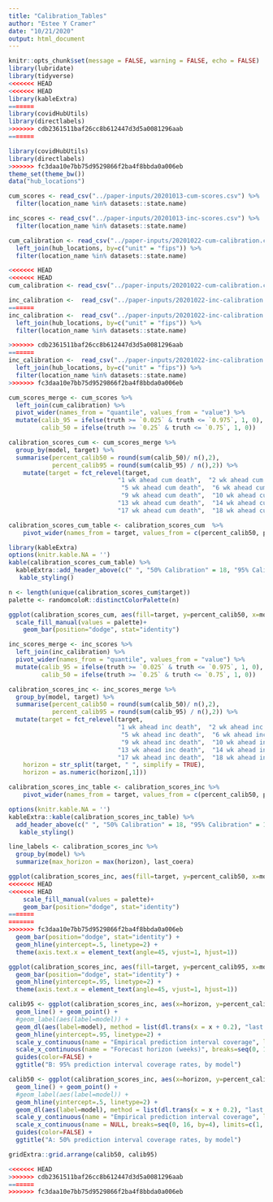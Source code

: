 ```yaml
---
title: "Calibration_Tables"
author: "Estee Y Cramer"
date: "10/21/2020"
output: html_document
---
```


```r
knitr::opts_chunk$set(message = FALSE, warning = FALSE, echo = FALSE)
library(lubridate)
library(tidyverse)
<<<<<<< HEAD
<<<<<<< HEAD
library(kableExtra)
=======
library(covidHubUtils)
library(directlabels)
>>>>>>> cdb2361511baf26cc8b612447d3d5a0081296aab
=======

library(covidHubUtils)
library(directlabels)
>>>>>>> fc3daa10e7bb75d9529866f2ba4f8bbda0a006eb
theme_set(theme_bw())
data("hub_locations")
```

```r
cum_scores <- read_csv("../paper-inputs/20201013-cum-scores.csv") %>%
  filter(location_name %in% datasets::state.name)

inc_scores <- read_csv("../paper-inputs/20201013-inc-scores.csv") %>%
  filter(location_name %in% datasets::state.name)

cum_calibration <- read_csv("../paper-inputs/20201022-cum-calibration.csv") %>%
  left_join(hub_locations, by=c("unit" = "fips")) %>%
  filter(location_name %in% datasets::state.name)

<<<<<<< HEAD
<<<<<<< HEAD
cum_calibration <- read_csv("../paper-inputs/20201022-cum-calibration.csv") 

inc_calibration <-  read_csv("../paper-inputs/20201022-inc-calibration.csv") 
=======
inc_calibration <-  read_csv("../paper-inputs/20201022-inc-calibration.csv") %>%
  left_join(hub_locations, by=c("unit" = "fips")) %>%
  filter(location_name %in% datasets::state.name)

>>>>>>> cdb2361511baf26cc8b612447d3d5a0081296aab
=======
inc_calibration <-  read_csv("../paper-inputs/20201022-inc-calibration.csv") %>%
  left_join(hub_locations, by=c("unit" = "fips")) %>%
  filter(location_name %in% datasets::state.name)
>>>>>>> fc3daa10e7bb75d9529866f2ba4f8bbda0a006eb
```

```r
cum_scores_merge <- cum_scores %>%
  left_join(cum_calibration) %>%
  pivot_wider(names_from = "quantile", values_from = "value") %>%
  mutate(calib_95 = ifelse(truth >= `0.025` & truth <= `0.975`, 1, 0),
         calib_50 = ifelse(truth >= `0.25` & truth <= `0.75`, 1, 0))

calibration_scores_cum <- cum_scores_merge %>%
  group_by(model, target) %>%
  summarise(percent_calib50 = round(sum(calib_50)/ n(),2),
            percent_calib95 = round(sum(calib_95) / n(),2)) %>%
    mutate(target = fct_relevel(target, 
                              "1 wk ahead cum death",  "2 wk ahead cum death",  "3 wk ahead cum death",  "4 wk ahead cum death",
                               "5 wk ahead cum death",  "6 wk ahead cum death",  "7 wk ahead cum death",  "8 wk ahead cum death",
                               "9 wk ahead cum death",  "10 wk ahead cum death",  "11 wk ahead cum death",  "12 wk ahead cum death",
                              "13 wk ahead cum death",  "14 wk ahead cum death",  "15 wk ahead cum death",  "16 wk ahead cum death",
                              "17 wk ahead cum death",  "18 wk ahead cum death"))

calibration_scores_cum_table <- calibration_scores_cum  %>%
    pivot_wider(names_from = target, values_from = c(percent_calib50, percent_calib95))

library(kableExtra)
options(knitr.kable.NA = '')
kable(calibration_scores_cum_table) %>%
  kableExtra::add_header_above(c(" ", "50% Calibration" = 18, "95% Calibration" = 18)) %>%
   kable_styling()
```

```r
n <- length(unique(calibration_scores_cum$target))
palette <- randomcoloR::distinctColorPalette(n)

ggplot(calibration_scores_cum, aes(fill=target, y=percent_calib50, x=model)) + 
  scale_fill_manual(values = palette)+
    geom_bar(position="dodge", stat="identity")
```

```r
inc_scores_merge <- inc_scores %>%
  left_join(inc_calibration) %>%
  pivot_wider(names_from = "quantile", values_from = "value") %>%
  mutate(calib_95 = ifelse(truth >= `0.025` & truth <= `0.975`, 1, 0),
         calib_50 = ifelse(truth >= `0.25` & truth <= `0.75`, 1, 0))

calibration_scores_inc <- inc_scores_merge %>%
  group_by(model, target) %>%
  summarise(percent_calib50 = round(sum(calib_50)/ n(),2),
            percent_calib95 = round(sum(calib_95) / n(),2)) %>% 
  mutate(target = fct_relevel(target, 
                              "1 wk ahead inc death",  "2 wk ahead inc death",  "3 wk ahead inc death",  "4 wk ahead inc death",
                               "5 wk ahead inc death",  "6 wk ahead inc death",  "7 wk ahead inc death",  "8 wk ahead inc death",
                               "9 wk ahead inc death",  "10 wk ahead inc death",  "11 wk ahead inc death",  "12 wk ahead inc death",
                              "13 wk ahead inc death",  "14 wk ahead inc death",  "15 wk ahead inc death",  "16 wk ahead inc death",
                              "17 wk ahead inc death",  "18 wk ahead inc death"),
    horizon = str_split(target, " ", simplify = TRUE),
    horizon = as.numeric(horizon[,1]))

calibration_scores_inc_table <- calibration_scores_inc %>%
    pivot_wider(names_from = target, values_from = c(percent_calib50, percent_calib95)) 

options(knitr.kable.NA = '')
kableExtra::kable(calibration_scores_inc_table) %>%
  add_header_above(c(" ", "50% Calibration" = 18, "95% Calibration" = 18)) %>%
   kable_styling()
```


```r
line_labels <- calibration_scores_inc %>%
  group_by(model) %>%
  summarize(max_horizon = max(horizon), last_coera)

ggplot(calibration_scores_inc, aes(fill=target, y=percent_calib50, x=model)) + 
<<<<<<< HEAD
<<<<<<< HEAD
    scale_fill_manual(values = palette)+
    geom_bar(position="dodge", stat="identity")
=======
=======
>>>>>>> fc3daa10e7bb75d9529866f2ba4f8bbda0a006eb
  geom_bar(position="dodge", stat="identity") + 
  geom_hline(yintercept=.5, linetype=2) +
  theme(axis.text.x = element_text(angle=45, vjust=1, hjust=1))

ggplot(calibration_scores_inc, aes(fill=target, y=percent_calib95, x=model)) + 
  geom_bar(position="dodge", stat="identity") + 
  geom_hline(yintercept=.95, linetype=2) +
  theme(axis.text.x = element_text(angle=45, vjust=1, hjust=1))

calib95 <- ggplot(calibration_scores_inc, aes(x=horizon, y=percent_calib95, color=model, group=model)) + 
  geom_line() + geom_point() + 
  #geom_label(aes(label=model)) +
  geom_dl(aes(label=model), method = list(dl.trans(x = x + 0.2), "last.points", cex = 0.8)) +
  geom_hline(yintercept=.95, linetype=2) +
  scale_y_continuous(name = "Empirical prediction interval coverage", limits = c(0,1)) +
  scale_x_continuous(name = "Forecast horizon (weeks)", breaks=seq(0, 16, by=4), limits=c(1, 20)) +
  guides(color=FALSE) +
  ggtitle("B: 95% prediction interval coverage rates, by model")

calib50 <- ggplot(calibration_scores_inc, aes(x=horizon, y=percent_calib50, color=model, group=model)) + 
  geom_line() + geom_point() + 
  #geom_label(aes(label=model)) +
  geom_hline(yintercept=.5, linetype=2) +
  geom_dl(aes(label=model), method = list(dl.trans(x = x + 0.2), "last.points", cex = 0.8)) +
  scale_y_continuous(name = "Empirical prediction interval coverage", limits = c(0,1)) +
  scale_x_continuous(name = NULL, breaks=seq(0, 16, by=4), limits=c(1, 20)) +
  guides(color=FALSE) +
  ggtitle("A: 50% prediction interval coverage rates, by model")

gridExtra::grid.arrange(calib50, calib95)

<<<<<<< HEAD
>>>>>>> cdb2361511baf26cc8b612447d3d5a0081296aab
=======
>>>>>>> fc3daa10e7bb75d9529866f2ba4f8bbda0a006eb
```
